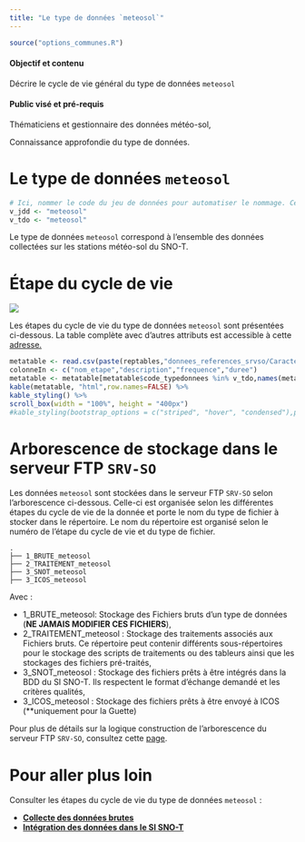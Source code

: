 ```yaml
---
title: "Le type de données `meteosol`"
---
```


```r
source("options_communes.R")
```

<div class="alert alert-success" role="alert">
  <h4 class="alert-heading">**Objectif et contenu**</h4>
  <p>Décrire le cycle de vie général du type de données `meteosol`</p>
</div>

<div class="alert alert-info" role="alert">
  <h4 class="alert-heading">**Public visé et pré-requis**</h4>
  <p>Thématiciens et gestionnaire des données météo-sol,</p>
  <p>Connaissance approfondie du type de données.</p>
</div>

# Le type de données `meteosol`

```r
# Ici, nommer le code du jeu de données pour automatiser le nommage. Cette variable est également utilisée dans les tableaux pour filtrer par type de données
v_jdd <- "meteosol"
v_tdo <- "meteosol"
```

Le type de données `meteosol` correspond à l'ensemble des données collectées sur les stations météo-sol du SNO-T.

# Étape du cycle de vie

![](`r repfigures`/Diagramme_meteo_sol.png)

Les étapes du cycle de vie du type de données `meteosol` sont présentées ci-dessous. La table complète avec d'autres attributs est accessible à cette [adresse.](https://github.com/Rosalien/doc_snot/raw/master/Tables/donnees_references_srvso/Caracteristiques_typedefichiers.csv)

```r
metatable <- read.csv(paste(reptables,"donnees_references_srvso/Caracteristiques_typedefichiers.csv",sep=""),sep=";",colClasses = "character")
colonneIn <- c("nom_etape","description","frequence","duree")
metatable <- metatable[metatable$code_typedonnees %in% v_tdo,names(metatable)%in%colonneIn]
kable(metatable, "html",row.names=FALSE) %>%
kable_styling() %>%
scroll_box(width = "100%", height = "400px")
#kable_styling(bootstrap_options = c("striped", "hover", "condensed"),position = "float_left")
```

# Arborescence de stockage dans le serveur FTP `SRV-SO`

Les données `meteosol` sont stockées dans le serveur FTP `SRV-SO` selon l'arborescence ci-dessous. Celle-ci est organisée selon les différentes étapes du cycle de vie de la donnée et porte le nom du type de fichier à stocker dans le répertoire. Le nom du répertoire est organisé selon le numéro de l'étape du cycle de vie et du type de fichier.

```
.
├── 1_BRUTE_meteosol
├── 2_TRAITEMENT_meteosol
├── 3_SNOT_meteosol
├── 3_ICOS_meteosol
```

Avec : 

- 1_BRUTE_meteosol: Stockage des Fichiers bruts d'un type de données (**NE JAMAIS MODIFIER CES FICHIERS**),
- 2_TRAITEMENT_meteosol : Stockage des traitements associés aux Fichiers bruts. Ce répertoire peut contenir différents sous-répertoires pour le stockage des scripts de traitements ou des tableurs ainsi que les stockages des fichiers pré-traités,
- 3_SNOT_meteosol : Stockage des fichiers prêts à être intégrés dans la BDD du SI SNO-T. Ils respectent le format d'échange demandé et les critères qualités,
- 3_ICOS_meteosol : Stockage des fichiers prêts à être envoyé à ICOS (**uniquement pour la Guette)


Pour plus de détails sur la logique construction de l'arborescence du serveur FTP `SRV-SO`, consultez cette [page](https://sourcesup.renater.fr/si-snot/2_SRVSO_Arborescence.html).

# Pour aller plus loin

Consulter les étapes du cycle de vie du type de données `meteosol` :

* **[Collecte des données brutes](https://sourcesup.renater.fr/www/si-snot/3.1_Sce_meteosol.html)**
* **[Intégration des données dans le SI SNO-T](https://sourcesup.renater.fr/www/si-snot/3.3_Sce_meteosol.html)**
